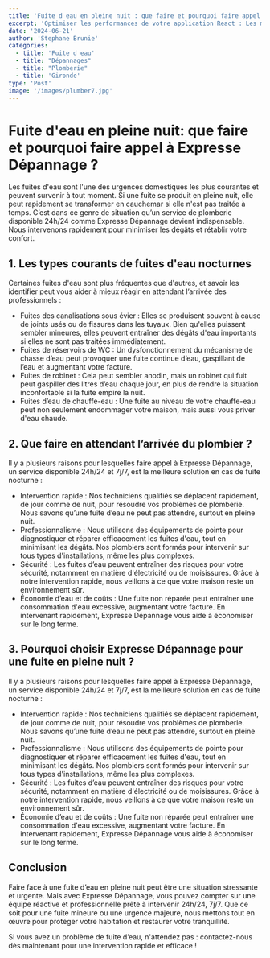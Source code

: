 ```yaml
---
title: 'Fuite d eau en pleine nuit : que faire et pourquoi faire appel à Expresse Dépannage 24h/24 ?'
excerpt: 'Optimiser les performances de votre application React : Les meilleures pratiques'
date: '2024-06-21'
author: 'Stephane Brunie'
categories:
  - title: 'Fuite d eau'
  - title: "Dépannages"
  - title: "Plomberie"
  - title: 'Gironde'
type: 'Post'
image: '/images/plumber7.jpg'
---
```


<h1>Fuite d'eau en pleine nuit: que faire et pourquoi faire appel à Expresse Dépannage ?</h1>

<p>
 Les fuites d'eau sont l'une des urgences domestiques les plus courantes et peuvent survenir à tout moment. Si une fuite se produit en pleine nuit,
 elle peut rapidement se transformer en cauchemar si elle n'est pas traitée à temps. C’est dans ce genre de situation qu’un service de plomberie disponible
 24h/24 comme Expresse Dépannage devient indispensable. Nous intervenons rapidement pour minimiser les dégâts et rétablir votre confort.
</p>

<h2>1. Les types courants de fuites d'eau nocturnes</h2>

<p>
  Certaines fuites d'eau sont plus fréquentes que d'autres, et savoir les identifier peut vous aider à mieux réagir en attendant l’arrivée des professionnels :
</p>

<ul>
  <li>Fuites des canalisations sous évier : Elles se produisent souvent à cause de joints usés ou de fissures dans les tuyaux. Bien qu'elles puissent sembler mineures, elles peuvent entraîner des dégâts d'eau importants si elles ne sont pas traitées immédiatement.</li>
  <li>Fuites de réservoirs de WC : Un dysfonctionnement du mécanisme de chasse d’eau peut provoquer une fuite continue d’eau, gaspillant de l’eau et augmentant votre facture.</li>
  <li>Fuites de robinet : Cela peut sembler anodin, mais un robinet qui fuit peut gaspiller des litres d’eau chaque jour, en plus de rendre la situation inconfortable si la fuite empire la nuit.</li>
  <li>Fuites d’eau de chauffe-eau : Une fuite au niveau de votre chauffe-eau peut non seulement endommager votre maison, mais aussi vous priver d'eau chaude.</li>
</ul>

<h2>2. Que faire en attendant l’arrivée du plombier ?</h2>

<p>
Il y a plusieurs raisons pour lesquelles faire appel à Expresse Dépannage, un service disponible 24h/24 et 7j/7, est la meilleure solution en cas de fuite nocturne :
</p>

<ul>
  <li>Intervention rapide : Nos techniciens qualifiés se déplacent rapidement, de jour comme de nuit, pour résoudre vos problèmes de plomberie. Nous savons qu’une fuite d’eau ne peut pas attendre, surtout en pleine nuit.</li>
  <li>Professionnalisme : Nous utilisons des équipements de pointe pour diagnostiquer et réparer efficacement les fuites d'eau, tout en minimisant les dégâts. Nos plombiers sont formés pour intervenir sur tous types d'installations, même les plus complexes.</li>
  <li>Sécurité : Les fuites d’eau peuvent entraîner des risques pour votre sécurité, notamment en matière d'électricité ou de moisissures. Grâce à notre intervention rapide, nous veillons à ce que votre maison reste un environnement sûr.</li>
  <li>Économie d’eau et de coûts : Une fuite non réparée peut entraîner une consommation d'eau excessive, augmentant votre facture. En intervenant rapidement, Expresse Dépannage vous aide à économiser sur le long terme.</li>
</ul>

<h2>3. Pourquoi choisir Expresse Dépannage pour une fuite en pleine nuit ?</h2>

<p>
  Il y a plusieurs raisons pour lesquelles faire appel à Expresse Dépannage, un service disponible 24h/24 et 7j/7, est la meilleure solution en cas de fuite nocturne :
</p>

<ul>
  <li>Intervention rapide : Nos techniciens qualifiés se déplacent rapidement, de jour comme de nuit, pour résoudre vos problèmes de plomberie. Nous savons qu’une fuite d’eau ne peut pas attendre, surtout en pleine nuit.</li>
  <li>Professionnalisme : Nous utilisons des équipements de pointe pour diagnostiquer et réparer efficacement les fuites d'eau, tout en minimisant les dégâts. Nos plombiers sont formés pour intervenir sur tous types d'installations, même les plus complexes.</li>
  <li>Sécurité : Les fuites d’eau peuvent entraîner des risques pour votre sécurité, notamment en matière d'électricité ou de moisissures. Grâce à notre intervention rapide, nous veillons à ce que votre maison reste un environnement sûr.</li>
  <li>Économie d’eau et de coûts : Une fuite non réparée peut entraîner une consommation d'eau excessive, augmentant votre facture. En intervenant rapidement, Expresse Dépannage vous aide à économiser sur le long terme.</li>

</ul>


<h2>Conclusion</h2>

<p>
  Faire face à une fuite d’eau en pleine nuit peut être une situation stressante et urgente. Mais avec Expresse Dépannage, 
  vous pouvez compter sur une équipe réactive et professionnelle prête à intervenir 24h/24, 7j/7. Que ce soit pour une fuite mineure
  ou une urgence majeure, nous mettons tout en œuvre pour protéger votre habitation et restaurer votre tranquillité.
</p>

<p>
  Si vous avez un problème de fuite d’eau, n'attendez pas : contactez-nous dès maintenant pour une intervention rapide et efficace !
</p>
